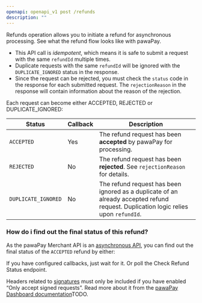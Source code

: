 ```yaml
---
openapi: openapi_v1 post /refunds
description: ""
---
```


Refunds operation allows you to initiate a refund for asynchronous processing.
<Card title="Learn more!" icon="readme" href="/refunds" horizontal="true">
    See what the refund flow looks like with pawaPay.
</Card>

* This API call is <em>idempotent</em>, which means it is safe to submit a request with the same `refundId` multiple times. 
* Duplicate requests with the same `refundId` will be ignored with the `DUPLICATE_IGNORED` status in the response.
* Since the request can be rejected, you must check the `status` code in the response for each submitted request. The `rejectionReason` in the response will contain information about the reason of the rejection.

Each request can become either ACCEPTED, REJECTED or DUPLICATE_IGNORED:

Status | <Tooltip tip="Will a callback be delivered after receiving this status on initiation?">Callback</Tooltip> | Description
-------|----------|------------
`ACCEPTED` | Yes | The refund request has been **accepted** by pawaPay for processing.
`REJECTED` | No | The refund request has been **rejected**. See `rejectionReason` for details.
`DUPLICATE_IGNORED` | No | The refund request has been ignored as a duplicate of an already accepted refund request. Duplication logic relies upon `refundId`.

### How do i find out the final status of this refund?

As the pawaPay Merchant API is an [asynchronous API](/implementation#asynchronous-api), you can find out the final status of the `ACCEPTED` refund by either:

<CardGroup cols={2}>
    <Card title="Waiting for a callback" icon="webhook" href="refund-callback" horizontal="true">
        If you have configured callbacks, just wait for it.
    </Card>
    <Card title="Checking the status" icon="code-compare" href="check-refund-status" horizontal="true">
        Or poll the Check Refund Status endpoint.
    </Card>
</CardGroup>

<Info>Headers related to [signatures](/using_the_api#signatures) must only be included if you have enabled “Only accept signed requests”. Read more about it from the [pawaPay Dashboard documentation]()TODO.</Info>